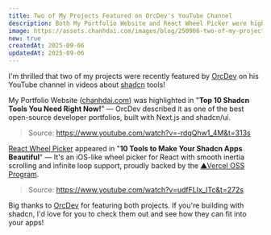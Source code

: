 ```yaml
---
title: Two of My Projects Featured on OrcDev's YouTube Channel
description: Both My Portfolio Website and React Wheel Picker were highlighted by OrcDev in his videos about shadcn tools.
image: https://assets.chanhdai.com/images/blog/250906-two-of-my-projects-featured-on-orcdev-s-youtube-channel.webp?t=1757148696
new: true
createdAt: 2025-09-06
updatedAt: 2025-09-06
---
```


I'm thrilled that two of my projects were recently featured by [OrcDev](https://www.youtube.com/@orcdev) on his YouTube channel in videos about [shadcn](https://ui.shadcn.com) tools!

My Portfolio Website ([chanhdai.com](https://chanhdai.com)) was highlighted in "**Top 10 Shadcn Tools You Need Right Now!**" — OrcDev described it as one of the best open-source developer portfolios, built with Next.js and shadcn/ui.

<YouTubeEmbed
  videoId="-rdqQhw1_4M?start=313"
  title="Top 10 Shadcn Tools You Need Right Now!"
/>

> Source: https://www.youtube.com/watch?v=-rdqQhw1_4M&t=313s

[React Wheel Picker](https://react-wheel-picker.chanhdai.com) appeared in "**10 Tools to Make Your Shadcn Apps Beautiful**" — It's an iOS-like wheel picker for React with smooth inertia scrolling and infinite loop support, proudly backed by the [▲Vercel OSS Program](https://vercel.com/blog/summer-2025-oss-program#react-wheel-picker).

<YouTubeEmbed
  videoId="udfFLIx_ITc?start=272"
  title="10 Tools to Make Your Shadcn Apps Beautiful"
/>

> Source: https://www.youtube.com/watch?v=udfFLIx_ITc&t=272s

Big thanks to [OrcDev](https://x.com/theorcdev) for featuring both projects. If you're building with shadcn, I'd love for you to check them out and see how they can fit into your apps!
